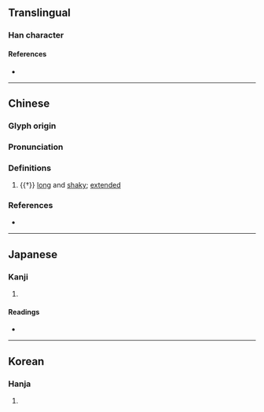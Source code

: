 {{character info}}
==Translingual==

===Han character===
{{Han char|rn=9|rad=人|as=09|sn=11|four=20232|canj=OYRV,XOYRV|ids=⿰亻哀}}

====References====
* {{Han ref|kx=0111.280|dkj=00892|hdz=10194.060|uh=506F|ud=20591|bh=B0C0|bd=45248}}

----

==Chinese==
{{zh-forms}}

===Glyph origin===
{{Han etym}}

===Pronunciation===
{{zh-pron
|m=yǐ
|c=ji2
|mc=y
|oc=y
|cat=a
}}

===Definitions===
{{zh-hanzi}}

# {{†}} {{lb|zh|of the sounds one makes after wailing}} [[long]] and [[shaky]]; [[extended]]

===References===
* {{R:yue:Hanzi}}

----

==Japanese==

===Kanji===
{{ja-kanji|grade=|rs=人09}}

# {{rfdef|ja|sort=人09}}

====Readings====
* {{ja-readings|on=[[い]] (i), [[え]] (e)|kun=[[なげく]] (nageku)}}

----

==Korean==

===Hanja===
{{ko-hanja|hangeul=의|rv=ui|mr=ŭi}}

# {{rfdef|ko|sort=人09}}